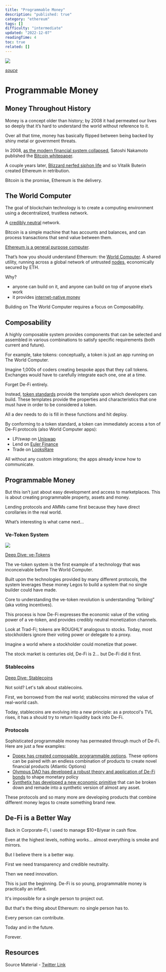 ```yaml
---
title: "Programmable Money"
description: "published: true"
category: "ethereum"
tags: []
difficulty: "intermediate"
updated: "2022-12-07"
readingTime: 4
toc: true
related: []
---
```


![](/images/programmable-money-banner.jpeg)

[*souce*](https://www.experian.com/blogs/ask-experian/what-is-ethereum/)

# Programmable Money

## Money Throughout History

Money is a concept older than history; by 2008 it had permeated our lives so deeply that it’s hard to understand the world without reference to it. 

Over all that time, money has basically flipped between being backed by shiny metal or government threats.

In 2008, [as the modern financial system collapsed](/background/gfc), Satoshi Nakamoto published the [Bitcoin whitepaper](https://bitcoin.org/bitcoin.pdf).

A couple years later, [Blizzard nerfed siphon life](https://www.pcgamer.com/the-creator-of-ethereum-got-into-crypto-because-blizzard-nerfed-his-character/) and so Vitalik Buterin created Ethereum in retribution.

Bitcoin is the promise, Ethereum is the delivery.

## The World Computer

The goal of blockchain technology is to create a computing environment using a decentralized, trustless network. 

A [credibly neutral](/concepts/credible-neutrality) network.

Bitcoin is a simple machine that has accounts and balances, and can process transactions that send value between them. 

[Ethereum is a general purpose computer](/ethereum/state-machine).

That’s how you should understand Ethereum: the [World Computer](/ethereum/world-computer). A shared utility, running across a global network of untrusted [nodes](/ethereum/node), economically secured by ETH.

Why?

*   anyone can build on it, and anyone can build on top of anyone else’s work
*   it provides [internet-native money](/ethereum/internet-settlement)

Building on The World Computer requires a focus on Composability.

## Composability

A highly composable system provides components that can be selected and assembled in various combinations to satisfy specific requirements (both current and future).

For example, take tokens: conceptually, a token is just an app running on The World Computer.

Imagine 1,000s of coders creating bespoke apps that they call tokens. Exchanges would have to carefully integrate each one, one at a time.

Forget De-Fi entirely.

Instead, [token standards](/ethereum/token-standards) provide the template upon which developers can build. These templates provide the properties and characteristics that one must have in order to be considered a token.

All a dev needs to do is fill in these functions and hit deploy.

By conforming to a token standard, a token can immediately access a ton of De-Fi protocols (also World Computer apps):

*   LP/swap on [Uniswap](https://uniswap.org/)
*   Lend on [Euler Finance](https://www.euler.finance/)
*   Trade on [LooksRare](https://looksrare.org/)

All without any custom integrations; the apps already know how to communicate.

## Programmable Money

But this isn’t just about easy development and access to marketplaces. This is about creating programmable property, assets and money.

Lending protocols and AMMs came first because they have direct corollaries in the real world.

What’s interesting is what came next…

### Ve-Token System

![](/images/ve-tokens-1.jpeg)

[Deep Dive: ve-Tokens](/ethereum/ve-tokens)

The ve-token system is the first example of a technology that was inconceivable before The World Computer.

Built upon the technologies provided by many different protocols, the system leverages these money Legos to build a system that no single builder could have made.

Core to understanding the ve-token revolution is understanding “bribing” (aka voting incentives).

This process is how De-Fi expresses the economic value of the voting power of a ve-token, and provides credibly neutral monetization channels.

Look at Trad-Fi; tokens are ROUGHLY analogous to stocks. Today, most stockholders ignore their voting power or delegate to a proxy.

Imagine a world where a stockholder could monetize that power.

The stock market is centuries old, De-Fi is 2... but De-Fi did it first.

### Stablecoins

[Deep Dive: Stablecoins](/ethereum/stablecoins)

Not sold? Let's talk about stablecoins.

First, we borrowed from the real world; stablecoins mirrored the value of real-world cash.

Today, stablecoins are evolving into a new principle: as a protocol's TVL rises, it has a should try to return liquidity back into De-Fi.

### Protocols

Sophisticated programmable money has permeated through much of De-Fi. Here are just a few examples:

*   [Dopex has created composable, programmable options](/ethereum/dopex). These options can be paired with an endless combination of products to create novel financial products (Atlantic Options)
*   [Olympus DAO has developed a robust theory and application of De-Fi bonds](/ethereum/olympus) to shape monetary policy
*   [Synthetix has developed a new economic primitive](/ethereum/synthetix) that can be broken down and remade into a synthetic version of almost any asset.

These protocols and so many more are developing products that combine different money legos to create something brand new.

## De-Fi is a Better Way

Back in Corporate-Fi, I used to manage $10+B/year in cash flow. 

Even at the highest levels, nothing works... almost everything is smoke and mirrors. 

But I believe there is a better way. 

First we need transparency and credible neutrality. 

Then we need innovation.

This is just the beginning. De-Fi is so young, programmable money is practically an infant. 

It's impossible for a single person to project out.

But that's the thing about Ethereum: no single person has to. 

Every person can contribute. 

Today and in the future.

Forever.

## Resources

Source Material - [Twitter Link](https://twitter.com/logarithmicrex/status/1563228298276065280)

